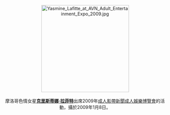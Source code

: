 <center>
[[File:Yasmine_Lafitte_at_AVN_Adult_Entertainment_Expo_2009.jpg|275px]]
<br><br>
摩洛哥色情女星'''[[克里斯蒂娜·拉菲特|克里斯蒂娜·拉菲特]]'''出席2009年[[成人影帶新聞成人娛樂博覽會|成人影帶新聞成人娛樂博覽會]]的活動，攝於2009年1月8日。
<p>
</center>